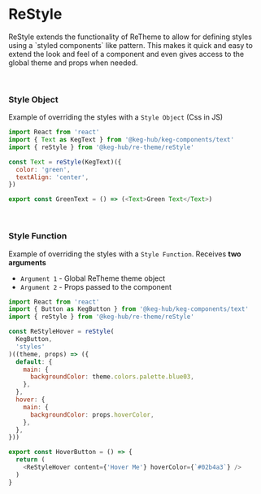 <!--- Theme.stories.mdx -->



<Meta title="ReStyle" />

# ReStyle
<p>
  ReStyle extends the functionality of ReTheme to allow for defining styles using a `styled components` like pattern. This makes it quick and easy to extend the look and feel of a component and even gives access to the global theme and props when needed.
</p>

<br/>

### Style Object
Example of overriding the styles with a `Style Object` (Css in JS)

<Preview>
  <Story name='Text'>
    <GreenText />
  </Story>
</Preview>

```js
import React from 'react'
import { Text as KegText } from '@keg-hub/keg-components/text'
import { reStyle } from '@keg-hub/re-theme/reStyle'

const Text = reStyle(KegText)({
  color: 'green',
  textAlign: 'center',
})

export const GreenText = () => (<Text>Green Text</Text>)

```

<br/>

### Style Function
Example of overriding the styles with a `Style Function`. Receives **two arguments**
  * `Argument 1` - Global ReTheme theme object
  * `Argument 2` - Props passed to the component

<Preview>
  <Story name='Hover'>
    <HoverButton />
  </Story>
</Preview>

```js
import React from 'react'
import { Button as KegButton } from '@keg-hub/keg-components/text'
import { reStyle } from '@keg-hub/re-theme/reStyle'

const ReStyleHover = reStyle(
  KegButton,
  'styles'
)((theme, props) => ({
  default: {
    main: {
      backgroundColor: theme.colors.palette.blue03,
    },
  },
  hover: {
    main: {
      backgroundColor: props.hoverColor,
    },
  },
}))

export const HoverButton = () => {
  return (
    <ReStyleHover content={'Hover Me'} hoverColor={`#02b4a3`} />
  )
}
```